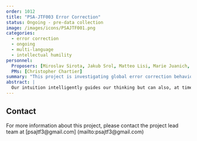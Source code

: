 ```yaml
---
order: 1012
title: "PSA-JTF003 Error Correction"
status: Ongoing - pre-data collection
image: /images/icons/PSAJTF001.png
categories:
  - error correction
  - ongoing
  - multi-language
  - intellectual humility
personnel:
  Proposers: [Miroslav Sirota, Jakub Srol, Matteo Lisi, Marie Juanich, Kavya Guglani]
  PMs: [Christopher Chartier]
summary: "This project is investigating global error correction behavior."
abstract: |
  Our intuition intelligently guides our thinking but can also, at times, be a source of errors. Recent research suggests that, surprisingly, deliberation corrects only a small fraction of such errors, whereas providing feedback and motivating accuracy encourages corrective behaviour. However, these findings are limited to WEIRD (Western, Educated, Industrialised, Rich, and Democratic) samples, and whether people’s corrective behaviour around the world is guided by similar mechanisms is unclear. In the large-scale experiment proposed here, a culturally diverse sample of participants will solve problems that elicit appealing yet incorrect intuitions twice: first, intuitively, then, reflectively, allowing them to correct initial errors in a 2 (feedback: absent vs. present) × 2 (answer justification: absent vs. present) between-participants design. We will also examine the role of cross-cultural and individual differences, including metacognitive aspects of error recognition, in corrective behaviour. The results will shed light on the nature, universality, and promotion of corrective behaviour.
---
```


## Contact

For more information about this project, please contact the project lead team at [psajtf3@gmail.com] (mailto:psajtf3@gmail.com)
